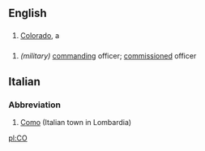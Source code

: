==English==

==={{Abbreviation}}===

# [[Colorado]], a {{USstate}}

==={{Initialism}}===
# ''(military)'' [[command]]ing officer; [[commission]]ed officer

==Italian==

===Abbreviation===

# [[Como]] (Italian town in Lombardia)

[[pl:CO]]